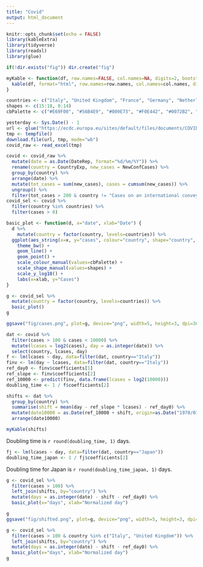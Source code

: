 ```yaml
---
title: "Covid"
output: html_document
---
```


```r
knitr::opts_chunk$set(echo = FALSE)
library(kableExtra)
library(tidyverse)
library(readxl)
library(glue)

if(!dir.exists("fig")) dir.create("fig")
```

```r
myKable <- function(df, row.names=FALSE, col.names=NA, digits=2, bootstrap="condensed", caption=NULL) {
  kable(df, format="html", row.names=row.names, col.names=col.names, digits=digits, caption=caption) %>% kable_styling(bootstrap_options=bootstrap, full_width=FALSE, position="left", font_size=12)
}
```

```r
countries <- c("Italy", "United Kingdom", "France", "Germany", "Netherlands", "Sweden", "Belgium", "Japan", "South Korea")
shapes <- c(15:18, 0:14)
cbPalette <- c("#E69F00", "#56B4E9", "#009E73", "#F0E442", "#0072B2", "#D55E00", "#CC79A7", "grey60", "black")
```

```r
yesterday <- Sys.Date() - 1
url <- glue("https://ecdc.europa.eu/sites/default/files/documents/COVID-19-geographic-disbtribution-worldwide-{yesterday}.xls")
tmp <- tempfile()
download.file(url, tmp, mode="wb")
covid_raw <- read_excel(tmp)
```


```r
covid <- covid_raw %>% 
  mutate(date = as.Date(DateRep, format="%d/%m/%Y")) %>% 
  rename(country = CountryExp, new_cases = NewConfCases) %>% 
  group_by(country) %>% 
  arrange(date) %>% 
  mutate(tot_cases = sum(new_cases), cases = cumsum(new_cases)) %>% 
  ungroup() %>% 
  filter(tot_cases > 200 & country != "Cases on an international conveyance Japan")
covid_sel <- covid %>%
  filter(country %in% countries) %>% 
  filter(cases > 0)
```

```r
basic_plot <- function(d, x="date", xlab="Date") {
  d %>% 
    mutate(country = factor(country, levels=countries)) %>% 
  ggplot(aes_string(x=x, y="cases", colour="country", shape="country", group="country")) +
    theme_bw() +
    geom_line() +
    geom_point() +
    scale_colour_manual(values=cbPalette) +
    scale_shape_manual(values=shapes) +
    scale_y_log10() +
    labs(x=xlab, y="Cases")
}
```


```r
g <- covid_sel %>%
  mutate(country = factor(country, levels=countries)) %>% 
  basic_plot()
g

ggsave("fig/cases.png", plot=g, device="png", width=5, height=3, dpi=300)
```

```r
dat <- covid %>% 
  filter(cases > 100 & cases < 10000) %>%
  mutate(lcases = log2(cases), day = as.integer(date)) %>% 
  select(country, lcases, day)
f <- lm(lcases ~ day, data=filter(dat, country=="Italy"))
finv <- lm(day ~ lcases, data=filter(dat, country=="Italy"))
ref_day0 <- finv$coefficients[1]
ref_slope <- finv$coefficients[2]
ref_10000 <- predict(finv, data.frame(lcases = log2(10000)))
doubling_time <- 1 / f$coefficients[2] 

shifts <- dat %>% 
  group_by(country) %>% 
  summarise(shift = mean(day - ref_slope * lcases) - ref_day0) %>% 
  mutate(date10000 = as.Date(ref_10000 + shift, origin=as.Date("1970/01/01"))) %>% 
  arrange(date10000)

myKable(shifts)
```

Doubling time is `r round(doubling_time, 1)` days.

```r
fj <- lm(lcases ~ day, data=filter(dat, country=="Japan"))
doubling_time_japan <- 1 / fj$coefficients[2] 
```

Doubling time for Japan is `r round(doubling_time_japan, 1)` days.


```r
g <- covid_sel %>% 
  filter(cases > 100) %>% 
  left_join(shifts, by="country") %>% 
  mutate(days = as.integer(date) - shift - ref_day0) %>% 
  basic_plot(x="days", xlab="Normalized day")

g
ggsave("fig/shifted.png", plot=g, device="png", width=5, height=3, dpi=300)
```

```r
g <- covid_sel %>% 
  filter(cases > 100 & country %in% c("Italy", "United Kingdom")) %>% 
  left_join(shifts, by="country") %>% 
  mutate(days = as.integer(date) - shift - ref_day0) %>% 
  basic_plot(x="days", xlab="Normalized day")
g
```